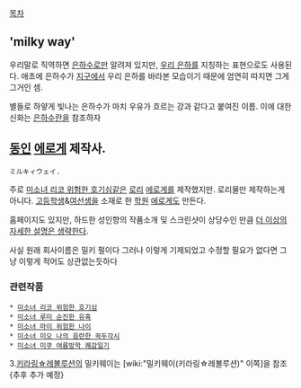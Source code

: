 [[목차]]

== 'milky way' ==
우리말로 직역하면 [[은하수]]로만 알려져 있지만, [[우리 은하]]를 지칭하는 표현으로도 사용된다. 애초에 은하수가 [[지구]]에서 우리 은하를 바라본 모습이기 때문에 엄연히 따지면 그게 그거인 셈.

별들로 하얗게 빛나는 은하수가 마치 우유가 흐르는 강과 같다고 붙여진 이름. 이에 대한 신화는 [[은하수]]란을 참조하자


== [[동인]] [[에로게]] 제작사. ==
 ミルキィウェイ.

주로 [[미소녀 리코 위험한 호기심]]같은 [[로리]] [[에로게]]를 제작했지만. 로리물만 제작하는게 아니다. [[고등학생]]&[[여선생]]을 소재로 한 [[학원]] [[에로게]]도 만든다.

홈페이지도 있지만, 하드한 성인향의 작품소개 및 스크린샷이 상당수인 만큼 [[더 이상의 자세한 설명은 생략한다]].

사실 원래 회사이름은 밀키 펄이다 그러나 이렇게 기제되었고 수정할 필요가 없다면 그냥 이렇게 적어도 상관없는듯하다

=== 관련작품 ===
 * [[미소녀 리코 위험한 호기심]]
 * [[미소녀 루미 순진한 유혹]]
 * [[미소녀 마이 위험한 나이]]
 * [[미소녀 미오 나의 음란한 꼭두각시]]
 * [[미소녀 미쿠 여름방학 쾌감일기]]

3.[[키라링☆레볼루션]]의 밀키웨이는 [wiki:"밀키웨이(키라링☆레볼루션)" 이쪽]을 참조{추후 추가 예정}
